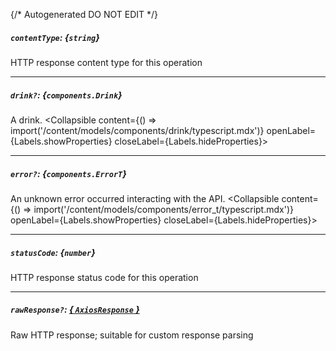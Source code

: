 {/* Autogenerated DO NOT EDIT  */}

##### `contentType`: *{`string`}*
HTTP response content type for this operation

---
##### `drink?`: *{`components.Drink`}*
A drink.
<Collapsible content={() => import('/content/models/components/drink/typescript.mdx')} openLabel={Labels.showProperties} closeLabel={Labels.hideProperties}>
</Collapsible>

---
##### `error?`: *{`components.ErrorT`}*
An unknown error occurred interacting with the API.
<Collapsible content={() => import('/content/models/components/error_t/typescript.mdx')} openLabel={Labels.showProperties} closeLabel={Labels.hideProperties}>
</Collapsible>

---
##### `statusCode`: *{`number`}*
HTTP response status code for this operation

---
##### `rawResponse?`: [*{ `AxiosResponse` }*](https://axios-http.com/docs/res_schema)
Raw HTTP response; suitable for custom response parsing


